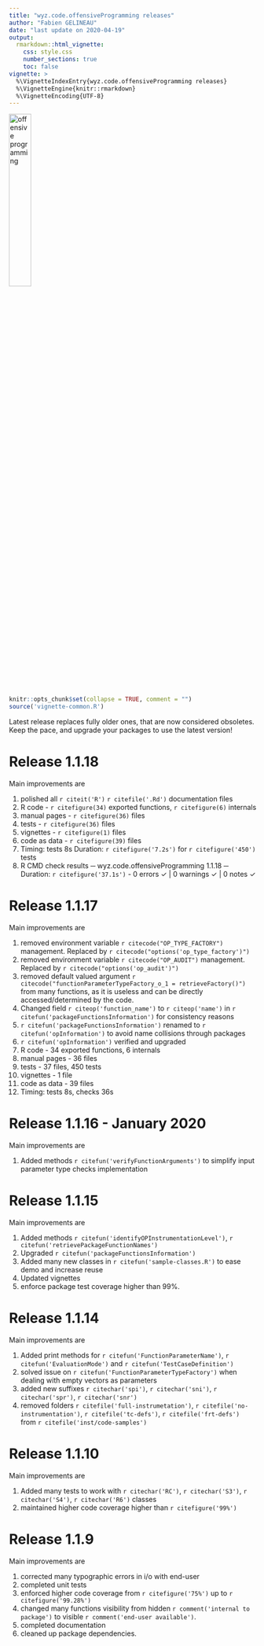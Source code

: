 ```yaml
---
title: "wyz.code.offensiveProgramming releases"
author: "Fabien GELINEAU"
date: "last update on 2020-04-19"
output: 
  rmarkdown::html_vignette:
    css: style.css
    number_sections: true
    toc: false
vignette: >
  %\VignetteIndexEntry{wyz.code.offensiveProgramming releases}
  %\VignetteEngine{knitr::rmarkdown}
  %\VignetteEncoding{UTF-8}
---
```


<img src='images/op-hex.png' alt='offensive programming' style='width:30%'/>

```r
knitr::opts_chunk$set(collapse = TRUE, comment = "")
source('vignette-common.R')
```

Latest release replaces fully older ones, that are now considered obsoletes. Keep the pace, and  upgrade your packages to use the latest version!

# Release 1.1.18

Main improvements are 

1. polished all `r citeit('R')` `r citefile('.Rd')` documentation files
1. R code - `r citefigure(34)` exported functions, `r citefigure(6)` internals
1. manual pages - `r citefigure(36)` files
1. tests - `r citefigure(36)` files
1. vignettes - `r citefigure(1)` files
1. code as data - `r citefigure(39)` files
1. Timing: tests 8s Duration: `r citefigure('7.2s')` for `r citefigure('450')` tests
1. R CMD check results ─ wyz.code.offensiveProgramming 1.1.18 ─ Duration: `r citefigure('37.1s')` - 0 errors ✓ | 0 warnings ✓ | 0 notes ✓

# Release 1.1.17

Main improvements are 

1. removed environment variable `r citecode("OP_TYPE_FACTORY")` management. Replaced by `r citecode("options('op_type_factory')")`
1. removed environment variable `r citecode("OP_AUDIT")` management. Replaced by `r citecode("options('op_audit')")`
1. removed default valued argument `r citecode("functionParameterTypeFactory_o_1 = retrieveFactory()")` from many functions, as it is useless and can be directly accessed/determined by the code. 
1. Changed field `r citeop('function_name')` to `r citeop('name')` in `r citefun('packageFunctionsInformation')` for consistency reasons
1. `r citefun('packageFunctionsInformation')`  renamed to `r citefun('opInformation')`  to avoid name collisions through packages
1. `r citefun('opInformation')` verified and upgraded
1. R code - 34 exported functions, 6 internals
1. manual pages - 36 files
1. tests - 37 files, 450 tests
1. vignettes - 1 file
1. code as data - 39 files
1. Timing: tests 8s, checks 36s

# Release 1.1.16 - January 2020

Main improvements are 

1. Added methods `r citefun('verifyFunctionArguments')` to simplify input parameter type checks implementation

# Release 1.1.15

Main improvements are 

1. Added methods `r citefun('identifyOPInstrumentationLevel')`, `r citefun('retrievePackageFunctionNames')` 
1. Upgraded `r citefun('packageFunctionsInformation')`
1. Added many new classes in `r citefun('sample-classes.R')` to ease demo and increase reuse
1. Updated vignettes
1. enforce package test coverage higher than 99%. 

# Release 1.1.14

Main improvements are 

1. Added print methods for `r citefun('FunctionParameterName')`, `r citefun('EvaluationMode')` and `r citefun('TestCaseDefinition')`
2. solved issue on `r citefun('FunctionParameterTypeFactory')` when dealing with empty vectors as parameters
3. added new suffixes `r citechar('spi')`, `r citechar('sni')`, `r citechar('spr')`, `r citechar('snr')`
4. removed folders `r citefile('full-instrumetation')`, `r citefile('no-instrumentation')`, `r citefile('tc-defs')`, `r citefile('frt-defs')` from `r citefile('inst/code-samples')`

# Release 1.1.10

Main improvements are 

1. Added many tests to work with `r citechar('RC')`, `r citechar('S3')`, `r citechar('S4')`, `r citechar('R6')` classes
2. maintained higher code coverage higher than `r citefigure('99%')`

# Release 1.1.9

Main improvements are 

1. corrected many typographic errors in i/o with end-user
2. completed unit tests
3. enforced higher code coverage from `r citefigure('75%')` up to `r citefigure('99.28%')`
4. changed many functions visibility from hidden `r comment('internal to package')` to visible `r comment('end-user available')`.
5. completed documentation
6. cleaned up package dependencies. 



